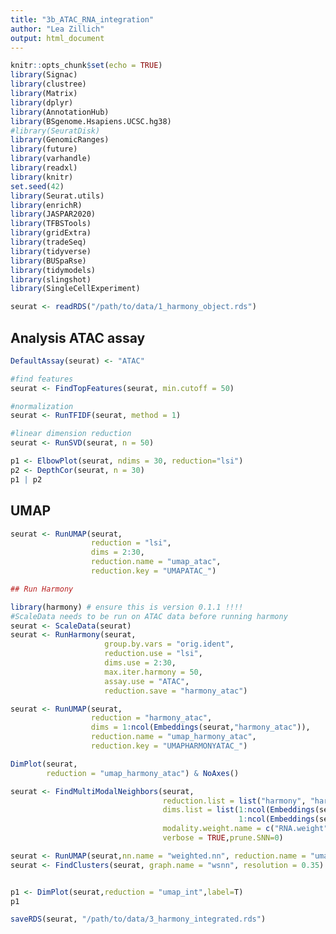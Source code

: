 ```yaml
---
title: "3b_ATAC_RNA_integration"
author: "Lea Zillich"
output: html_document
---
```



```r
knitr::opts_chunk$set(echo = TRUE)
library(Signac)
library(clustree)
library(Matrix)
library(dplyr)
library(AnnotationHub)
library(BSgenome.Hsapiens.UCSC.hg38)
#library(SeuratDisk)
library(GenomicRanges)
library(future)
library(varhandle)
library(readxl)
library(knitr)
set.seed(42)
library(Seurat.utils)
library(enrichR)
library(JASPAR2020)
library(TFBSTools)
library(gridExtra)
library(tradeSeq)
library(tidyverse)
library(BUSpaRse)
library(tidymodels)
library(slingshot)
library(SingleCellExperiment)

```


```r
seurat <- readRDS("/path/to/data/1_harmony_object.rds")
```


## Analysis ATAC assay


```r
DefaultAssay(seurat) <- "ATAC"

#find features
seurat <- FindTopFeatures(seurat, min.cutoff = 50)

#normalization
seurat <- RunTFIDF(seurat, method = 1)

#linear dimension reduction
seurat <- RunSVD(seurat, n = 50)

p1 <- ElbowPlot(seurat, ndims = 30, reduction="lsi")
p2 <- DepthCor(seurat, n = 30)
p1 | p2

```



## UMAP

```r
seurat <- RunUMAP(seurat,
                  reduction = "lsi",
                  dims = 2:30,
                  reduction.name = "umap_atac",
                  reduction.key = "UMAPATAC_")

```




```r
## Run Harmony

library(harmony) # ensure this is version 0.1.1 !!!!
#ScaleData needs to be run on ATAC data before running harmony 
seurat <- ScaleData(seurat)
seurat <- RunHarmony(seurat,
                     group.by.vars = "orig.ident",
                     reduction.use = "lsi",
                     dims.use = 2:30,
                     max.iter.harmony = 50,
                     assay.use = "ATAC",
                     reduction.save = "harmony_atac")

seurat <- RunUMAP(seurat,
                  reduction = "harmony_atac",
                  dims = 1:ncol(Embeddings(seurat,"harmony_atac")),
                  reduction.name = "umap_harmony_atac",
                  reduction.key = "UMAPHARMONYATAC_")

DimPlot(seurat,
        reduction = "umap_harmony_atac") & NoAxes()

```


```r
seurat <- FindMultiModalNeighbors(seurat,
                                  reduction.list = list("harmony", "harmony_atac"),
                                  dims.list = list(1:ncol(Embeddings(seurat,"harmony")),
                                                   1:ncol(Embeddings(seurat,"harmony_atac"))),
                                  modality.weight.name = c("RNA.weight","ATAC.weight"),
                                  verbose = TRUE,prune.SNN=0)

seurat <- RunUMAP(seurat,nn.name = "weighted.nn", reduction.name = "umap_int")
seurat <- FindClusters(seurat, graph.name = "wsnn", resolution = 0.35)


p1 <- DimPlot(seurat,reduction = "umap_int",label=T)
p1

saveRDS(seurat, "/path/to/data/3_harmony_integrated.rds")

```


